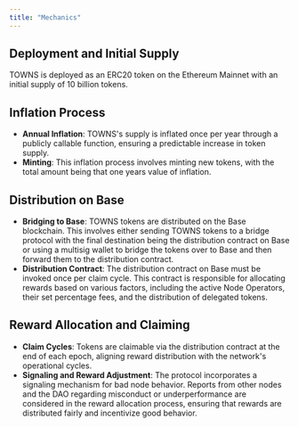 ```yaml
---
title: "Mechanics"
---
```


## Deployment and Initial Supply

TOWNS is deployed as an ERC20 token on the Ethereum Mainnet with an initial supply of 10 billion tokens.

## Inflation Process

- **Annual Inflation**: TOWNS's supply is inflated once per year through a publicly callable function, ensuring a predictable increase in token supply.
- **Minting**: This inflation process involves minting new tokens, with the total amount being that one years value of inflation.

## Distribution on Base

- **Bridging to Base**: TOWNS tokens are distributed on the Base blockchain. This involves either sending TOWNS tokens to a bridge protocol with the final destination being the distribution contract on Base or using a multisig wallet to bridge the tokens over to Base and then forward them to the distribution contract.
- **Distribution Contract**: The distribution contract on Base must be invoked once per claim cycle. This contract is responsible for allocating rewards based on various factors, including the active Node Operators, their set percentage fees, and the distribution of delegated tokens.

## Reward Allocation and Claiming

- **Claim Cycles**: Tokens are claimable via the distribution contract at the end of each epoch, aligning reward distribution with the network's operational cycles.
- **Signaling and Reward Adjustment**: The protocol incorporates a signaling mechanism for bad node behavior. Reports from other nodes and the DAO regarding misconduct or underperformance are considered in the reward allocation process, ensuring that rewards are distributed fairly and incentivize good behavior.
